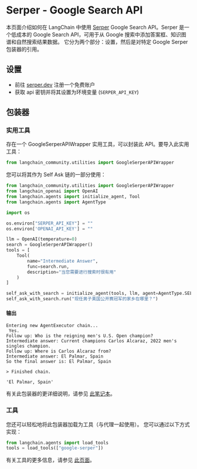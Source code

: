 # Serper - Google Search API

本页面介绍如何在 LangChain 中使用 [Serper](https://serper.dev) Google Search API。Serper 是一个低成本的 Google Search API，可用于从 Google 搜索中添加答案框、知识图谱和自然搜索结果数据。 
它分为两个部分：设置，然后是对特定 Google Serper 包装器的引用。

## 设置

- 前往 [serper.dev](https://serper.dev) 注册一个免费账户
- 获取 api 密钥并将其设置为环境变量 (`SERPER_API_KEY`)

## 包装器

### 实用工具

存在一个 GoogleSerperAPIWrapper 实用工具，可以封装此 API。要导入此实用工具：

```python
from langchain_community.utilities import GoogleSerperAPIWrapper
```

您可以将其作为 Self Ask 链的一部分使用：

```python
from langchain_community.utilities import GoogleSerperAPIWrapper
from langchain_openai import OpenAI
from langchain.agents import initialize_agent, Tool
from langchain.agents import AgentType

import os

os.environ["SERPER_API_KEY"] = ""
os.environ['OPENAI_API_KEY'] = ""

llm = OpenAI(temperature=0)
search = GoogleSerperAPIWrapper()
tools = [
    Tool(
        name="Intermediate Answer",
        func=search.run,
        description="当您需要进行搜索时很有用"
    )
]

self_ask_with_search = initialize_agent(tools, llm, agent=AgentType.SELF_ASK_WITH_SEARCH, verbose=True)
self_ask_with_search.run("现任男子美国公开赛冠军的家乡在哪里？")
```

#### 输出
```
Entering new AgentExecutor chain...
 Yes.
Follow up: Who is the reigning men's U.S. Open champion?
Intermediate answer: Current champions Carlos Alcaraz, 2022 men's singles champion.
Follow up: Where is Carlos Alcaraz from?
Intermediate answer: El Palmar, Spain
So the final answer is: El Palmar, Spain

> Finished chain.

'El Palmar, Spain'
```

有关此包装器的更详细说明，请参见 [此笔记本](/docs/integrations/tools/google_serper)。

### 工具

您还可以轻松地将此包装器加载为工具（与代理一起使用）。
您可以通过以下方式实现：
```python
from langchain.agents import load_tools
tools = load_tools(["google-serper"])
```

有关工具的更多信息，请参见 [此页面](/docs/how_to/tools_builtin)。